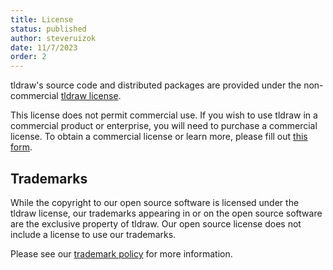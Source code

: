 ```yaml
---
title: License
status: published
author: steveruizok
date: 11/7/2023
order: 2
---
```


tldraw's source code and distributed packages are provided under the non-commercial [tldraw license](https://github.com/tldraw/tldraw/blob/main/LICENSE.md).

This license does not permit commercial use. If you wish to use tldraw in a commercial product or enterprise, you will need to purchase a commercial license. To obtain a commercial license or learn more, please fill out [this form](https://forms.gle/PmS4wNzngnbD3fb89).

## Trademarks

While the copyright to our open source software is licensed under the tldraw license, our trademarks appearing in or on the open source software are the exclusive property of tldraw. Our open source license does not include a license to use our trademarks.

Please see our [trademark policy](https://github.com/tldraw/tldraw/blob/main/TRADEMARKS.md) for more information.
